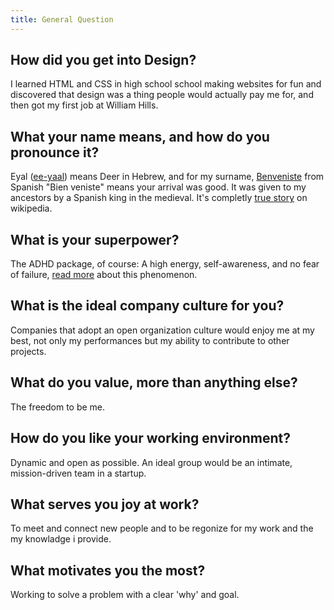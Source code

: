 ```yaml
---
title: General Question
---
```

## How did you get into Design?
I learned HTML and CSS in high school school making websites for fun and discovered that design was a thing people would actually pay me for, and then got my first job at William Hills.
## What your name means, and how do you pronounce it?
Eyal ([ee-yaal](https://www.dailymail.co.uk/video/tvshowbiz/video-1701520/Video-Funny-moment-Hayley-struggles-pronounce-Eyal-Love-Island.html)) means Deer in Hebrew, and for my surname, [Benveniste](https://en.wikipedia.org/wiki/Benveniste) from Spanish "Bien veniste" means your arrival was good. It was given to my ancestors by a Spanish king in the medieval. It's completly [true story](https://www.wikiwand.com/en/Benveniste) on wikipedia.
## What is your superpower?
 The ADHD package, of course: A high energy, self-awareness, and no fear of failure, [read more](https://www.verywellhealth.com/benefits-of-adhd-strengths-and-superpowers-5210520) about this phenomenon.
## What is the ideal company culture for you?
 Companies that adopt an open organization culture would enjoy me at my best, not only my performances but my ability to contribute to other projects.
## What do you value, more than anything else?
 The freedom to be me.
## How do you like your working environment?
 Dynamic and open as possible. An ideal group would be an intimate, mission-driven team in a startup.
## What serves you joy at work?
 To meet and connect new people and to be regonize for my work and the my knowladge i provide.
## What motivates you the most?
 Working to solve a problem with a clear 'why' and goal.
